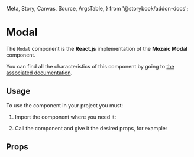   Meta,
  Story,
  Canvas,
  Source,
  ArgsTable,
} from '@storybook/addon-docs';

<Meta title="Components/Modal" component={Modal} />

# Modal

The `Modal` component is the **React.js** implementation of the **Mozaic Modal** component.

You can find all the characteristics of this component by going to [the associated documentation](https://mozaic.adeo.cloud/Components/Modal/).

## Usage

To use the component in your project you must:

1. Import the component where you need it:

<Source
  language="javascript"
  code="import { Modal } from 'bigfish-wms--mozaic-react';"
/>

2. Call the component and give it the desired props, for example:

<Canvas withSource="open">
  <Story id="modal--modal-story" />
</Canvas>


## Props

<ArgsTable of={Modal} />
